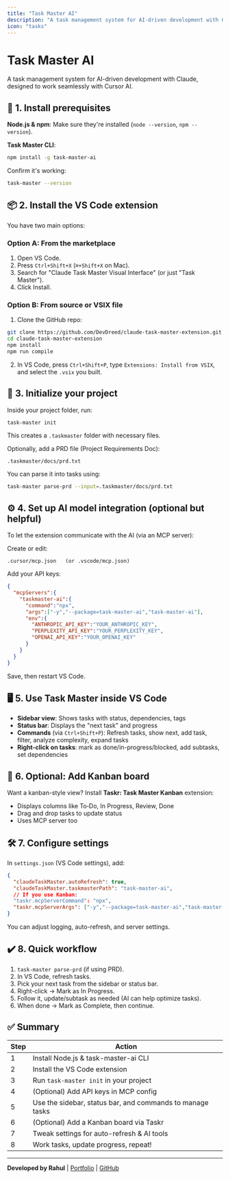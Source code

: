 ```yaml
---
title: "Task Master AI"
description: "A task management system for AI-driven development with Claude, designed to work seamlessly with Cursor AI."
icon: "tasks"
---
```



<AIAssist />

# Task Master AI

A task management system for AI-driven development with Claude, designed to work seamlessly with Cursor AI.

## 🧩 1. Install prerequisites

**Node.js & npm**: Make sure they're installed (`node --version`, `npm --version`).

**Task Master CLI**:

```bash
npm install -g task-master-ai
```

Confirm it's working:

```bash
task-master --version
```

## 📦 2. Install the VS Code extension

You have two main options:

### Option A: From the marketplace
1. Open VS Code.
2. Press `Ctrl+Shift+X` (`⌘+Shift+X` on Mac).
3. Search for "Claude Task Master Visual Interface" (or just "Task Master").
4. Click Install.

### Option B: From source or VSIX file
1. Clone the GitHub repo:
```bash
git clone https://github.com/DevDreed/claude-task-master-extension.git
cd claude-task-master-extension
npm install
npm run compile
```

2. In VS Code, press `Ctrl+Shift+P`, type `Extensions: Install from VSIX`, and select the `.vsix` you built.

## 🚀 3. Initialize your project

Inside your project folder, run:

```bash
task-master init
```

This creates a `.taskmaster` folder with necessary files.

Optionally, add a PRD file (Project Requirements Doc):

```
.taskmaster/docs/prd.txt
```

You can parse it into tasks using:

```bash
task-master parse-prd --input=.taskmaster/docs/prd.txt
```

## ⚙️ 4. Set up AI model integration (optional but helpful)

To let the extension communicate with the AI (via an MCP server):

Create or edit:
```
.cursor/mcp.json   (or .vscode/mcp.json)
```

Add your API keys:

```json
{
  "mcpServers":{
    "taskmaster-ai":{
      "command":"npx",
      "args":["-y","--package=task-master-ai","task-master-ai"],
      "env":{
        "ANTHROPIC_API_KEY":"YOUR_ANTHROPIC_KEY",
        "PERPLEXITY_API_KEY":"YOUR_PERPLEXITY_KEY",
        "OPENAI_API_KEY":"YOUR_OPENAI_KEY"
      }
    }
  }
}
```

Save, then restart VS Code.

## 🖥️ 5. Use Task Master inside VS Code

- **Sidebar view**: Shows tasks with status, dependencies, tags
- **Status bar**: Displays the "next task" and progress
- **Commands** (via `Ctrl+Shift+P`): Refresh tasks, show next, add task, filter, analyze complexity, expand tasks
- **Right-click on tasks**: mark as done/in-progress/blocked, add subtasks, set dependencies

## 🚧 6. Optional: Add Kanban board

Want a kanban-style view? Install **Taskr: Task Master Kanban** extension:

- Displays columns like To‑Do, In Progress, Review, Done
- Drag and drop tasks to update status
- Uses MCP server too

## 🛠️ 7. Configure settings

In `settings.json` (VS Code settings), add:

```json
{
  "claudeTaskMaster.autoRefresh": true,
  "claudeTaskMaster.taskmasterPath": "task-master-ai",
  // If you use Kanban:
  "taskr.mcpServerCommand": "npx",
  "taskr.mcpServerArgs": ["-y","--package=task-master-ai","task-master-ai"]
}
```

You can adjust logging, auto-refresh, and server settings.

## ✔️ 8. Quick workflow

1. `task-master parse-prd` (if using PRD).
2. In VS Code, refresh tasks.
3. Pick your next task from the sidebar or status bar.
4. Right-click → Mark as In Progress.
5. Follow it, update/subtask as needed (AI can help optimize tasks).
6. When done → Mark as Complete, then continue.

## ✅ Summary

| Step | Action |
|------|--------|
| 1 | Install Node.js & task-master-ai CLI |
| 2 | Install the VS Code extension |
| 3 | Run `task-master init` in your project |
| 4 | (Optional) Add API keys in MCP config |
| 5 | Use the sidebar, status bar, and commands to manage tasks |
| 6 | (Optional) Add a Kanban board via Taskr |
| 7 | Tweak settings for auto-refresh & AI tools |
| 8 | Work tasks, update progress, repeat! |

---

**Developed by Rahul** | [Portfolio](https://im-rahul.netlify.app/#) | [GitHub](https://github.com/im-rahulr)